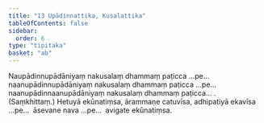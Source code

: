 ```yaml
---
title: "13 Upādinnattika, Kusalattika"
tableOfContents: false
sidebar:
  order: 6
type: "tipitaka"
basket: "ab"
---
```



<DynamicBreadcrumb />

<Division number="45">

<Paragraph number="107">
Naupādinnupādāniyaṃ nakusalaṃ dhammaṃ paṭicca …pe…  naanupādinnupādāniyaṃ nakusalaṃ dhammaṃ paṭicca …pe…  naanupādinnaanupādāniyaṃ nakusalaṃ dhammaṃ paṭicca… . (Saṃkhittaṃ.)
</Paragraph>

<Paragraph number="108">
Hetuyā ekūnatiṃsa, ārammaṇe catuvīsa, adhipatiyā ekavīsa …pe…  āsevane nava …pe…  avigate ekūnatiṃsa.
</Paragraph>
</Division>